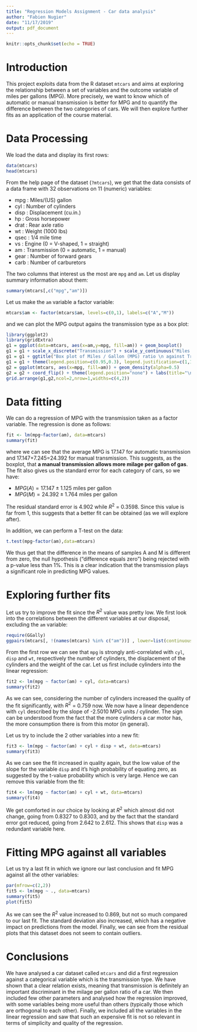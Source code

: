 ```yaml
---
title: "Regression Models Assignment - Car data analysis"
author: "Fabien Nugier"
date: "11/17/2019"
output: pdf_document
---
```


```r
knitr::opts_chunk$set(echo = TRUE)
```

# Introduction

This project exploits data from the R dataset `mtcars` and aims at exploring the relationship between a set of variables and the outcome variable of miles per gallons (MPG). More precisely, we want to know which of automatic or manual transmission is better for MPG and to quantify the difference between the two categories of cars. We will then explore further fits as an application of the course material.

# Data Processing

We load the data and display its first rows:
```r
data(mtcars)
head(mtcars)
```

From the help page of the dataset (`?mtcars`), we get that the data consists of a data frame with 32 observations on 11 (numeric) variables:

- mpg :	Miles/(US) gallon
- cyl :	Number of cylinders
- disp :	Displacement (cu.in.)
- hp :	Gross horsepower
- drat :	Rear axle ratio
- wt :	Weight (1000 lbs)
- qsec :	1/4 mile time
- vs :	Engine (0 = V-shaped, 1 = straight)
- am :	Transmission (0 = automatic, 1 = manual)
- gear :	Number of forward gears
- carb :	Number of carburetors

The two columns that interest us the most are `mpg` and `am`. Let us display summary information about them:
```r
summary(mtcars[,c("mpg","am")])
```

Let us make the `am` variable a factor variable:
```r
mtcars$am <- factor(mtcars$am, levels=c(0,1), labels=c("A","M"))
```
and we can plot the MPG output agains the transmission type as a box plot:
```r
library(ggplot2)
library(gridExtra)
g1 = ggplot(data=mtcars, aes(x=am,y=mpg, fill=am)) + geom_boxplot()
g1 = g1 + scale_x_discrete("Transmission") + scale_y_continuous("Miles / gallon")
g1 = g1 + ggtitle("Box plot of Miles / Gallon (MPG) ratio \n against Transmission Type.")
g1 = g1 + theme(legend.position=c(0.95,0.3), legend.justification=c(1,1)) 
g2 = ggplot(mtcars, aes(x=mpg, fill=am)) + geom_density(alpha=0.5)
g2 = g2 + coord_flip() + theme(legend.position="none") + labs(title="\n Density")
grid.arrange(g1,g2,ncol=2,nrow=1,widths=c(4,2))
```


# Data fitting

We can do a regression of MPG with the transmission taken as a factor variable. The regression is done as follows:
```r
fit <- lm(mpg~factor(am), data=mtcars)
summary(fit)
```
where we can see that the average MPG is 17.147 for automatic transmission and 17.147+7.245=24.392 for manual transmission. This suggests, as the boxplot, that **a manual transmission allows more milage per gallon of gas**. The fit also gives us the standard error for each category of cars, so we have:

- $MPG(A) = 17.147 \pm 1.125$ miles per gallon
- $MPG(M) = 24.392 \pm 1.764$ miles per gallon

The residual standard error is 4.902 while $R^2$ = 0.3598. Since this value is far from 1, this suggests that a better fit can be obtained (as we will explore after).

In addition, we can perform a T-test on the data:
```r
t.test(mpg~factor(am),data=mtcars)
```
We thus get that the difference in the means of samples A and M is different from zero, the null hypothesis ("difference equals zero") being rejected with a p-value less than 1%. This is a clear indication that the transmission plays a significant role in predicting MPG values.


# Exploring further fits

Let us try to improve the fit since the $R^2$ value was pretty low. We first look into the correlations between the different variables at our disposal, excluding the `am` variable:
```r
require(GGally)
ggpairs(mtcars[, !(names(mtcars) %in% c("am"))] , lower=list(continuous="smooth"))
```

  
From the first row we can see that `mpg` is strongly anti-correlated with `cyl`, `disp` and `wt`, respectively the number of cylinders, the displacement of the cylinders and the weight of the car. Let us first include cylinders into the linear regression:
```r
fit2 <- lm(mpg ~ factor(am) + cyl, data=mtcars)
summary(fit2)
```
As we can see, considering the number of cylinders increased the quality of the fit significantly, with $R^2$ = 0.759 now. We now have a linear dependence with `cyl` described by the slope of -2.5010 MPG units / cylinder. The sign can be understood from the fact that the more cylinders a car motor has, the more consumption there is from this motor (in general).

Let us try to include the 2 other variables into a new fit:
```r
fit3 <- lm(mpg ~ factor(am) + cyl + disp + wt, data=mtcars)
summary(fit3)
```
As we can see the fit increased in quality again, but the low value of the slope for the variable `disp` and it's high probability of equating zero, as suggested by the t-value probability which is very large. Hence we can remove this variable from the fit:
```r
fit4 <- lm(mpg ~ factor(am) + cyl + wt, data=mtcars)
summary(fit4)
```
We get comforted in our choice by looking at $R^2$ which almost did not change, going from 0.8327 to 0.8303, and by the fact that the standard error got reduced, going from 2.642 to 2.612. This shows that `disp` was a redundant variable here.


# Fitting MPG against all variables

Let us try a last fit in which we ignore our last conclusion and fit MPG against all the other variables:
```r
par(mfrow=c(2,2))
fit5 <- lm(mpg ~ ., data=mtcars)
summary(fit5)
plot(fit5)
```

As we can see the $R^2$ value increased to 0.869, but not so much compared to our last fit. The standard deviation also increased, which has a negative impact on predictions from the model. Finally, we can see from the residual plots that this dataset does not seem to contain outliers.

# Conclusions

We have analysed a car dataset called `mtcars` and did a first regression against a categorical variable which is the transmission type. We have shown that a clear relation exists, meaning that transmission is definitely an important discriminant in the milage per gallon ratio of a car. We then included few other parameters and analysed how the regression improved, with some variables being more useful than others (typically those which are orthogonal to each other). Finally, we included all the variables in the linear regression and saw that such an expensive fit is not so relevant in terms of simplicity and quality of the regression.


